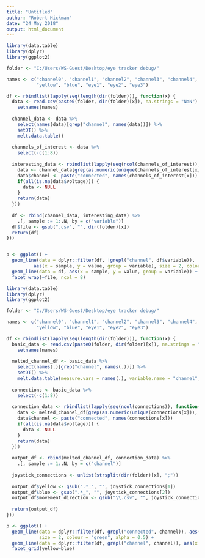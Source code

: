 ```yaml
---
title: "Untitled"
author: "Robert Hickman"
date: "24 May 2018"
output: html_document
---
```


```r
library(data.table)
library(dplyr)
library(ggplot2)

folder <- "C:/Users/WS-Guest/Desktop/eye tracker debug/"

names <- c("channel0", "channel1", "channel2", "channel3", "channel4", "channel5", "channel6", "channel7",
           "yellow", "blue", "eye1", "eye2", "eye3")

df <- rbindlist(lapply(seq(length(dir(folder))), function(x) {
  data <- read.csv(paste0(folder, dir(folder)[x]), na.strings = "NaN") %>%
    setnames(names)
  
  channel_data <- data %>%
    select(names(data)[grep("channel", names(data))]) %>%
    setDT() %>%
    melt.data.table()
  
  channels_of_interest <- data %>%
    select(-c(1:8))
  
  interesting_data <- rbindlist(lapply(seq(ncol(channels_of_interest)), function(x) {
    data <- channel_data[grep(as.numeric(unique(channels_of_interest[x])), channel_data$variable),]
    data$channel <- paste("connected", names(channels_of_interest[x]))
    if(all(is.na(data$voltage))) {
      data <- NULL
    }
    return(data)
  }))
  
  df <- rbind(channel_data, interesting_data) %>%
    .[, sample := 1:.N, by = c("variable")]
  df$file <- gsub(".csv", "", dir(folder)[x])
  return(df)
}))


p <- ggplot() +
  geom_line(data = dplyr::filter(df, !grepl("channel", df$variable)),
          aes(x = sample, y = value, group = variable), size = 2, colour = "yellow") +
  geom_line(data = df, aes(x = sample, y = value, group = variable)) +
  facet_wrap(~file, ncol = 8)
```


```r
library(data.table)
library(dplyr)
library(ggplot2)

folder <- "C:/Users/WS-Guest/Desktop/eye tracker debug/"

names <- c("channel0", "channel1", "channel2", "channel3", "channel4", "channel5", "channel6", "channel7",
           "yellow", "blue", "eye1", "eye2", "eye3")

df <- rbindlist(lapply(seq(length(dir(folder))), function(x) {
  basic_data <- read.csv(paste0(folder, dir(folder)[x]), na.strings = "NaN") %>%
    setnames(names)
  
  melted_channel_df <- basic_data %>%
    select(names(.)[grep("channel", names(.))]) %>%
    setDT() %>%
    melt.data.table(measure.vars = names(.), variable.name = "channel", value.name = "voltage")
  
  connections <- basic_data %>%
    select(-c(1:8))
  
  connection_data <- rbindlist(lapply(seq(ncol(connections)), function(x) {
    data <- melted_channel_df[grep(as.numeric(unique(connections[x])), melted_channel_df$channel),]
    data$channel <- paste("connected", names(connections[x]))
    if(all(is.na(data$voltage))) {
      data <- NULL
    }
    return(data)
  }))
  
  output_df <- rbind(melted_channel_df, connection_data) %>%
    .[, sample := 1:.N, by = c("channel")]
  
  joystick_connections <- unlist(strsplit(dir(folder)[x], ";"))
  
  output_df$yellow <- gsub(".*_", "", joystick_connections[1])
  output_df$blue <- gsub(".*_", "", joystick_connections[2])
  output_df$movement_direction <- gsub("\\.csv", "", joystick_connections[3])
  
  return(output_df)
}))

p <- ggplot() +
  geom_line(data = dplyr::filter(df, grepl("connected", channel)), aes(x = sample, y = voltage, group = channel),
            size = 2, colour = "green", alpha = 0.5) +
  geom_line(data = dplyr::filter(df, grepl("channel", channel)), aes(x = sample, y = voltage, group = channel)) +
  facet_grid(yellow~blue)
```


